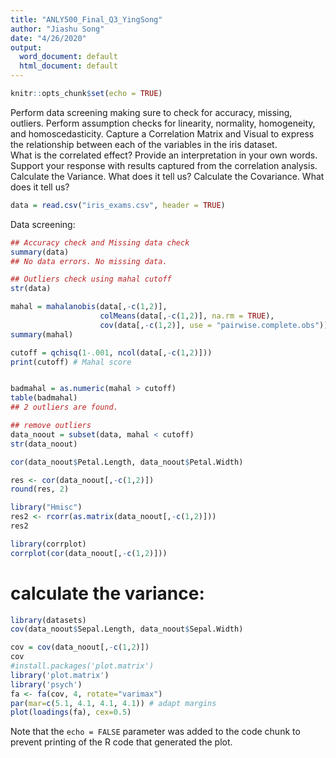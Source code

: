```yaml
---
title: "ANLY500_Final_Q3_YingSong"
author: "Jiashu Song"
date: "4/26/2020"
output:
  word_document: default
  html_document: default
---
```


```r
knitr::opts_chunk$set(echo = TRUE)
```

Perform data screening making sure to check for accuracy, missing, outliers.
Perform assumption checks for linearity, normality, homogeneity, and homoscedasticity.
Capture a Correlation Matrix and Visual to express the relationship between each of the variables in the iris dataset.  
What is the correlated effect? Provide an interpretation in your own words. Support your response with results captured from the correlation analysis.  
Calculate the Variance. What does it tell us?
Calculate the Covariance. What does it tell us?

```r
data = read.csv("iris_exams.csv", header = TRUE)
```

Data screening: 

```r
## Accuracy check and Missing data check
summary(data)
## No data errors. No missing data.

## Outliers check using mahal cutoff 
str(data)

mahal = mahalanobis(data[,-c(1,2)],
                    colMeans(data[,-c(1,2)], na.rm = TRUE),
                    cov(data[,-c(1,2)], use = "pairwise.complete.obs"))
summary(mahal)

cutoff = qchisq(1-.001, ncol(data[,-c(1,2)]))
print(cutoff) # Mahal score


badmahal = as.numeric(mahal > cutoff) 
table(badmahal)
## 2 outliers are found.

## remove outliers
data_noout = subset(data, mahal < cutoff)
str(data_noout)
```

```r
cor(data_noout$Petal.Length, data_noout$Petal.Width)

res <- cor(data_noout[,-c(1,2)])
round(res, 2)

```

```r
library("Hmisc")
res2 <- rcorr(as.matrix(data_noout[,-c(1,2)]))
res2

library(corrplot)
corrplot(cor(data_noout[,-c(1,2)]))

```
# calculate the variance:

```r
library(datasets)
cov(data_noout$Sepal.Length, data_noout$Sepal.Width)

cov = cov(data_noout[,-c(1,2)])
cov
#install.packages('plot.matrix')
library('plot.matrix')
library('psych')
fa <- fa(cov, 4, rotate="varimax")
par(mar=c(5.1, 4.1, 4.1, 4.1)) # adapt margins
plot(loadings(fa), cex=0.5)

```



Note that the `echo = FALSE` parameter was added to the code chunk to prevent printing of the R code that generated the plot.
